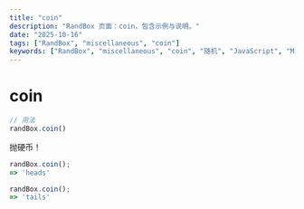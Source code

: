 ```yaml
---
title: "coin"
description: "RandBox 页面：coin，包含示例与说明。"
date: "2025-10-16"
tags: ["RandBox", "miscellaneous", "coin"]
keywords: ["RandBox", "miscellaneous", "coin", "随机", "JavaScript", "MDX"]
---
```


# coin

```js
// 用法
randBox.coin()
```

抛硬币！

```js
randBox.coin();
=> 'heads'

randBox.coin();
=> 'tails'
```
